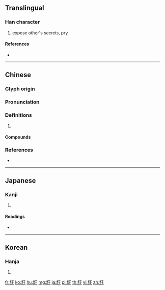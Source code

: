 {{character info/new}}
{{also|讦}}
==Translingual==

===Han character===
{{Han char|rn=149|rad=言|as=03|sn=10|four=01640|canj=YRMJ}}

# expose other's secrets, pry

====References====
* {{Han ref|kx=1148.010|dkj=35234|dj=1614.140|hdz=63939.120|uh=8A10|ud=35344|bh=B050|bd=45136}}

----

==Chinese==
{{zh-forms|s=讦}}

===Glyph origin===
{{Han etym}}

===Pronunciation===
{{zh-pron
|m=jié
|c=kit3,git3
|mc=y
|oc=y
|cat=
}}

===Definitions===
{{zh-hanzi}}

# {{rfdef|zh}}

====Compounds====
{{zh-der|告訐|攻訐|訐揚|骾訐|訐發|訐告|群起攻訐|訐直}}

===References===
* {{R:yue:mfccd}}

----

==Japanese==

===Kanji===
{{ja-kanji|grade=|rs=言03}}

# {{defn|lang=ja|sort=言03}}

====Readings====
* {{ja-readings|on=[[けつ]] (ketsu)|kun=[[あばく]] (abaku)|nanori=}}

----

==Korean==

===Hanja===
{{ko-hanja|hangeul=알|eumhun=|rv=al|mr=al|y=al}}

# {{defn|lang=ko|sort=言03}}

[[fr:訐]]
[[ko:訐]]
[[hu:訐]]
[[mg:訐]]
[[ja:訐]]
[[pl:訐]]
[[th:訐]]
[[vi:訐]]
[[zh:訐]]